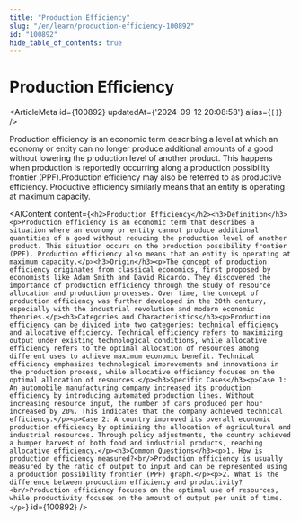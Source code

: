 ```yaml
---
title: "Production Efficiency"
slug: "/en/learn/production-efficiency-100892"
id: "100892"
hide_table_of_contents: true
---
```



# Production Efficiency

<ArticleMeta id={100892} updatedAt={'2024-09-12 20:08:58'} alias={`[]`} />
<div className='border-solid border-b border-t-0 my-4 border-[var(--ifm-color-gray-300)]' />

Production efficiency is an economic term describing a level at which an economy or entity can no longer produce additional amounts of a good without lowering the production level of another product. This happens when production is reportedly occurring along a production possibility frontier (PPF).Production efficiency may also be referred to as productive efficiency. Productive efficiency similarly means that an entity is operating at maximum capacity.

<AIContent content={`<h2>Production Efficiency</h2><h3>Definition</h3><p>Production efficiency is an economic term that describes a situation where an economy or entity cannot produce additional quantities of a good without reducing the production level of another product. This situation occurs on the production possibility frontier (PPF). Production efficiency also means that an entity is operating at maximum capacity.</p><h3>Origin</h3><p>The concept of production efficiency originates from classical economics, first proposed by economists like Adam Smith and David Ricardo. They discovered the importance of production efficiency through the study of resource allocation and production processes. Over time, the concept of production efficiency was further developed in the 20th century, especially with the industrial revolution and modern economic theories.</p><h3>Categories and Characteristics</h3><p>Production efficiency can be divided into two categories: technical efficiency and allocative efficiency. Technical efficiency refers to maximizing output under existing technological conditions, while allocative efficiency refers to the optimal allocation of resources among different uses to achieve maximum economic benefit. Technical efficiency emphasizes technological improvements and innovations in the production process, while allocative efficiency focuses on the optimal allocation of resources.</p><h3>Specific Cases</h3><p>Case 1: An automobile manufacturing company increased its production efficiency by introducing automated production lines. Without increasing resource input, the number of cars produced per hour increased by 20%. This indicates that the company achieved technical efficiency.</p><p>Case 2: A country improved its overall economic production efficiency by optimizing the allocation of agricultural and industrial resources. Through policy adjustments, the country achieved a bumper harvest of both food and industrial products, reaching allocative efficiency.</p><h3>Common Questions</h3><p>1. How is production efficiency measured?<br/>Production efficiency is usually measured by the ratio of output to input and can be represented using a production possibility frontier (PPF) graph.</p><p>2. What is the difference between production efficiency and productivity?<br/>Production efficiency focuses on the optimal use of resources, while productivity focuses on the amount of output per unit of time.</p>`} id={100892} />
